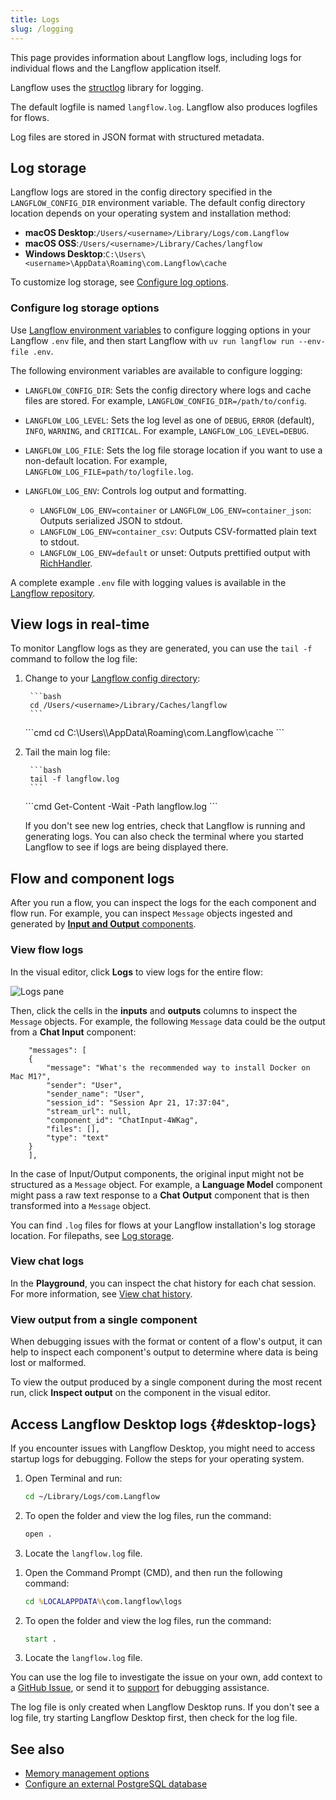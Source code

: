 ```yaml
---
title: Logs
slug: /logging
---
```



This page provides information about Langflow logs, including logs for individual flows and the Langflow application itself.

Langflow uses the [structlog](https://www.structlog.org) library for logging.

The default logfile is named `langflow.log`.
Langflow also produces logfiles for flows.

Log files are stored in JSON format with structured metadata.

## Log storage

Langflow logs are stored in the config directory specified in the `LANGFLOW_CONFIG_DIR` environment variable.
The default config directory location depends on your operating system and installation method:

- **macOS Desktop**:`/Users/<username>/Library/Logs/com.Langflow`
- **macOS OSS**:`/Users/<username>/Library/Caches/langflow`
- **Windows Desktop**:`C:\Users\<username>\AppData\Roaming\com.Langflow\cache`

To customize log storage, see [Configure log options](#configure-log-options).

### Configure log storage options

Use [Langflow environment variables](/environment-variables) to configure logging options in your Langflow `.env` file, and then start Langflow with `uv run langflow run --env-file .env`.

The following environment variables are available to configure logging:

* `LANGFLOW_CONFIG_DIR`: Sets the config directory where logs and cache files are stored. For example, `LANGFLOW_CONFIG_DIR=/path/to/config`.

* `LANGFLOW_LOG_LEVEL`: Sets the log level as one of `DEBUG`, `ERROR` (default), `INFO`, `WARNING`, and `CRITICAL`. For example, `LANGFLOW_LOG_LEVEL=DEBUG`.

* `LANGFLOW_LOG_FILE`: Sets the log file storage location if you want to use a non-default location.
For example, `LANGFLOW_LOG_FILE=path/to/logfile.log`.

* `LANGFLOW_LOG_ENV`: Controls log output and formatting.

    * `LANGFLOW_LOG_ENV=container` or `LANGFLOW_LOG_ENV=container_json`: Outputs serialized JSON to stdout.
    * `LANGFLOW_LOG_ENV=container_csv`: Outputs CSV-formatted plain text to stdout.
    * `LANGFLOW_LOG_ENV=default` or unset: Outputs prettified output with [RichHandler](https://rich.readthedocs.io/en/stable/reference/logging.html).

A complete example `.env` file with logging values is available in the [Langflow repository](https://github.com/langflow-ai/langflow/blob/main/.env.example).

## View logs in real-time

To monitor Langflow logs as they are generated, you can use the `tail -f` command to follow the log file:

1. Change to your [Langflow config directory](#log-storage):

    <Tabs groupId="cd-command">
      <TabItem value="macOS" label="macOS" default>

        ```bash
        cd /Users/<username>/Library/Caches/langflow
        ```

      </TabItem>
      <TabItem value="Windows" label="Windows">
        ```cmd
        cd C:\Users\<username>\AppData\Roaming\com.Langflow\cache
        ```

      </TabItem>
    </Tabs>

2. Tail the main log file:

    <Tabs groupId="tail-command">
      <TabItem value="macOS" label="macOS" default>

        ```bash
        tail -f langflow.log
        ```

      </TabItem>
      <TabItem value="Windows" label="Windows">
        ```cmd
        Get-Content -Wait -Path langflow.log
        ```

      </TabItem>
    </Tabs>

    If you don't see new log entries, check that Langflow is running and generating logs. You can also check the terminal where you started Langflow to see if logs are being displayed there.

## Flow and component logs

After you run a flow, you can inspect the logs for the each component and flow run.
For example, you can inspect `Message` objects ingested and generated by [**Input and Output** components](/components-io).

### View flow logs

In the visual editor, click **Logs** to view logs for the entire flow:

![Logs pane](/img/logs.png)

Then, click the cells in the **inputs** and **outputs** columns to inspect the `Message` objects.
For example, the following `Message` data could be the output from a **Chat Input** component:

```text
    "messages": [
    {
        "message": "What's the recommended way to install Docker on Mac M1?",
        "sender": "User",
        "sender_name": "User",
        "session_id": "Session Apr 21, 17:37:04",
        "stream_url": null,
        "component_id": "ChatInput-4WKag",
        "files": [],
        "type": "text"
    }
    ],
```

In the case of Input/Output components, the original input might not be structured as a `Message` object.
For example, a **Language Model** component might pass a raw text response to a **Chat Output** component that is then transformed into a `Message` object.

You can find `.log` files for flows at your Langflow installation's log storage location.
For filepaths, see [Log storage](#log-storage).

### View chat logs

In the **Playground**, you can inspect the chat history for each chat session.
For more information, see [View chat history](/concepts-playground#view-chat-history).

### View output from a single component

When debugging issues with the format or content of a flow's output, it can help to inspect each component's output to determine where data is being lost or malformed.

To view the output produced by a single component during the most recent run, click <Icon name="TextSearch" aria-hidden="true"/> **Inspect output** on the component in the visual editor.

## Access Langflow Desktop logs {#desktop-logs}

If you encounter issues with Langflow Desktop, you might need to access startup logs for debugging.
Follow the steps for your operating system.

<Tabs>
<TabItem value="macos" label="macOS">

1. Open Terminal and run:
   ```bash
   cd ~/Library/Logs/com.Langflow
   ```

2. To open the folder and view the log files, run the command:
   ```bash
   open .
   ```

3. Locate the `langflow.log` file.
</TabItem>
<TabItem value="windows" label="Windows">

1. Open the Command Prompt (CMD), and then run the following command:
   ```cmd
   cd %LOCALAPPDATA%\com.langflow\logs
   ```

2. To open the folder and view the log files, run the command:
   ```cmd
   start .
   ```

3. Locate the `langflow.log` file.
</TabItem>
</Tabs>

You can use the log file to investigate the issue on your own, add context to a [GitHub Issue](/contributing-github-issues), or send it to [support](/luna-for-langflow) for debugging assistance.

The log file is only created when Langflow Desktop runs. If you don't see a log file, try starting Langflow Desktop first, then check for the log file.
## See also

* [Memory management options](/memory)
* [Configure an external PostgreSQL database](/configuration-custom-database)